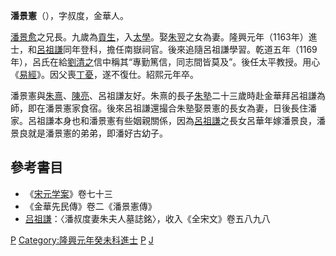 '''潘景憲'''（{{bd|1134年||1190年|catIdx=P潘}}），字叔度，金華人。

[[潘景愈|潘景愈]]之兄長。九歲為[[貢生|貢生]]，入[[太學|太學]]。娶[[朱翌|朱翌]]之女為妻。隆興元年（1163年）進士，和[[呂祖謙|呂祖謙]]同年登科，擔任南嶽祠官。後來追隨呂祖謙學習。乾道五年（1169年），呂氏在給[[劉清之|劉清之]]信中稱其“專勤篤信，同志間皆莫及”。後任太平教授。用心《[[易經|易經]]》。因父喪[[丁憂|丁憂]]，遂不復仕。紹熙元年卒。

潘景憲與[[朱熹|朱熹]]、[[陳亮|陳亮]]、呂祖謙友好。朱熹的長子[[朱塾|朱塾]]二十三歲時赴金華拜呂祖謙為師，即在潘景憲家食宿。後來呂祖謙還撮合朱塾娶景憲的長女為妻，日後長住潘家。呂祖謙本身也和潘景憲有些姻親關係，因為[[呂祖謙|呂祖謙]]之長女呂華年嫁潘景良，潘景良就是潘景憲的弟弟，即潘好古幼子。

==參考書目==
*《[[宋元学案|宋元学案]]》卷七十三
*《金華先民傳》卷二《潘景憲傳》
*[[吕祖謙|吕祖謙]]：〈潘叔度妻朱夫人墓誌銘〉，收入《全宋文》卷五八九八

[[Category:宋朝政治人物|P]]
[[Category:隆興元年癸未科進士|Category:隆興元年癸未科進士]]
[[Category:金華人|P]]
[[Category:潘姓|J]]